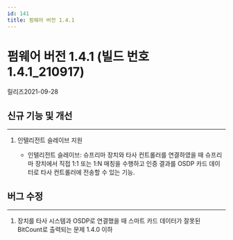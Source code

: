 ```yaml
---
id: 141
title: 펌웨어 버전 1.4.1
---
```


# 펌웨어 버전 1.4.1 (빌드 번호 1.4.1_210917)

릴리즈<Separator/>2021-09-28

## 신규 기능 및 개선

---

1. 인텔리전트 슬레이브 지원

    - 인텔리전트 슬레이브: 슈프리마 장치와 타사 컨트롤러를 연결하였을 때 슈프리마 장치에서 직접 1:1 또는 1:N 매칭을 수행하고 인증 결과를 OSDP 카드 데이터로 타사 컨트롤러에 전송할 수 있는 기능.

## 버그 수정

---

<BugLists>

1. 장치를 타사 시스템과 OSDP로 연결했을 때 스마트 카드 데이터가 잘못된 BitCount로 출력되는 문제 <Badge>1.4.0 이하</Badge>

</BugLists>